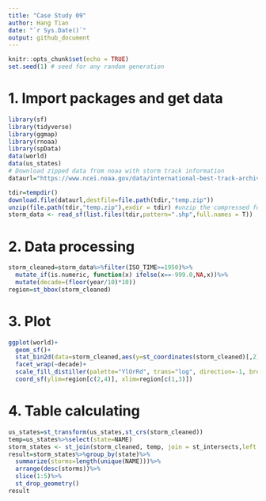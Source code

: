 ```yaml
---
title: "Case Study 09"
author: Hang Tian
date: "`r Sys.Date()`"
output: github_document
---
```

```r
knitr::opts_chunk$set(echo = TRUE)
set.seed(1) # seed for any random generation
```
# 1. Import packages and get data
```r
library(sf)
library(tidyverse)
library(ggmap)
library(rnoaa)
library(spData)
data(world)
data(us_states)
# Download zipped data from noaa with storm track information
dataurl="https://www.ncei.noaa.gov/data/international-best-track-archive-for-climate-stewardship-ibtracs/v04r00/access/shapefile/IBTrACS.NA.list.v04r00.points.zip"

tdir=tempdir()
download.file(dataurl,destfile=file.path(tdir,"temp.zip"))
unzip(file.path(tdir,"temp.zip"),exdir = tdir) #unzip the compressed folder
storm_data <- read_sf(list.files(tdir,pattern=".shp",full.names = T))
```
# 2. Data processing
```r
storm_cleaned=storm_data%>%filter(ISO_TIME>=1950)%>%
  mutate_if(is.numeric, function(x) ifelse(x==-999.0,NA,x))%>%
  mutate(decade=(floor(year/10)*10))
region=st_bbox(storm_cleaned)

```
# 3. Plot
```r
ggplot(world)+
  geom_sf()+
  stat_bin2d(data=storm_cleaned,aes(y=st_coordinates(storm_cleaned)[,2], x=st_coordinates(storm_cleaned)[,1]),bins=100)+
  facet_wrap(~decade)+
  scale_fill_distiller(palette="YlOrRd", trans="log", direction=-1, breaks = c(1,10,100,1000))+
  coord_sf(ylim=region[c(2,4)], xlim=region[c(1,3)])
```

# 4. Table calculating
```r
us_states=st_transform(us_states,st_crs(storm_cleaned))
temp=us_states%>%select(state=NAME)
storm_states <- st_join(storm_cleaned, temp, join = st_intersects,left = F)
result=storm_states%>%group_by(state)%>%
  summarize(storms=length(unique(NAME)))%>%
  arrange(desc(storms))%>%
  slice(1:5)%>%
  st_drop_geometry()
result
```

